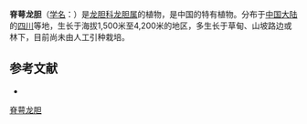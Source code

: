 {{Speciesbox
| name = 脊萼龙胆
| status = 
| status_system = 
| image =
| genus = Gentiana
| species = praeclara
| authority = Marq.
}}

'''脊萼龙胆'''（[[学名|学名]]：{{lang|la|''Gentiana praeclara''}}）是[[龙胆科|龙胆科]][[龙胆属|龙胆属]]的植物，是中国的特有植物。分布于[[中国大陆|中国大陆]]的[[四川|四川]]等地，生长于海拔1,500米至4,200米的地区，多生长于草甸、山坡路边或林下，目前尚未由人工引种栽培。

== 参考文献 ==
<div class="references-small">
* {{cite web| url =http://www.bioinfo.cn/db05/KmzwSpecies.php?action=view&id=8514| title =脊萼龙胆| work =《中国高等植物数据库全库》| publisher =中国科学院微生物研究所| author =昆明植物研究所| accessdate =2009-02-24| deadurl =yes| archiveurl =https://web.archive.org/web/20160305081005/http://www.bioinfo.cn/db05/KmzwSpecies.php?action=view&id=8514| archivedate =2016-03-05}}
</div>
{{Taxonbar|from=Q15227414}}

[[Category:龙胆属|脊萼龙胆]]


{{植物小作品}}